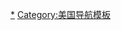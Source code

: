{{Navbox
|name  = 美国学术院
|title = 美国学术院
|listclass = hlist
|groupstyle = width:7em;
|liststyle = width:auto;

|group1 = 四大[[美国国家学院|国家学术院]]
|list1  = * [[美国国家科学院]]
* [[美国国家工程院]]
* [[美国国家医学院]]
* [[美国国家科学研究委员会]]

|group2 = 其他学术院
|list2  = * [[美国艺术与科学院]]
* [[美国艺术暨文学学会|美国艺术文学院]]
* {{tsl|en|American Academy of Diplomacy|美国外交学院}}
* {{tsl|en|Academy of American Poets|美国诗人学院}}
}}<noinclude>

[[Category:国家学院|*]]
[[Category:美国导航模板]]
</noinclude>